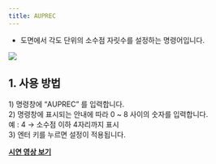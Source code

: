 ```yaml
---
title: AUPREC
---
```



[image1]: ../../../../../assets/images/commands/auprec/image1.png

* 도면에서 각도 단위의 소수점 자릿수를 설정하는 명령어입니다.

![][image1]

## **1\. 사용 방법**

1\) 명령창에 “AUPREC” 를 입력합니다.  
2\) 명령창에 표시되는 안내에 따라 0 \~ 8 사이의 숫자를 입력합니다.  
예 : 4 → 소수점 이하 4자리까지 표시  
3\) 엔터 키를 누르면 설정이 적용됩니다.

[**<Icon name="youtube" class="emoji"/> 시연 영상 보기**](https://youtu.be/LWRDxhDQo6U)
